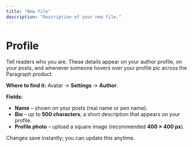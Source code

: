 ```yaml
---
title: "New file"
description: "Description of your new file."
---
```


# **Profile**

Tell readers who you are. These details appear on your author profile, on your posts, and whenever someone hovers over your profile pic across the Paragraph product.

**Where to find it:** Avatar → **Settings** → **Author**.

**Fields:**

- **Name** – shown on your posts (real name or pen name).
- **Bio** – up to **500 characters**; a short description that appears on your profile.
- **Profile photo** – upload a square image (recommended **400 × 400 px**).

Changes save instantly; you can update this anytime.